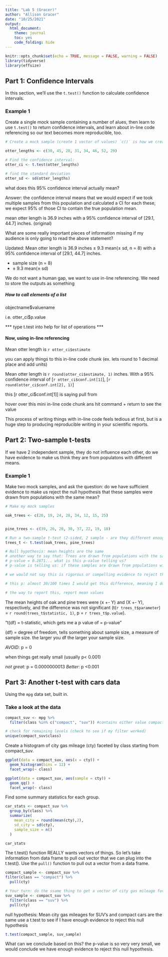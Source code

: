 ```yaml
---
title: "Lab 5 (Gracer)"
author: "Allison Gracer"
date: "10/25/2021"
output: 
  html_document: 
    theme: journal
    toc: yes
    code_folding: hide
---
```


```r
knitr::opts_chunk$set(echo = TRUE, message = FALSE, warning = FALSE)
library(tidyverse)
library(effsize)
```

## Part 1: Confidence Intervals

In this section, we'll use the `t.test()` function to calculate confidence intervals. 

### Example 1

Create a single mock sample containing a number of alues, then learn to use `t.test()` to return confidence intervals, and learn about in-line code referencing so our text becomes more reproducible, too. 

```r
# Create a mock sample (create 1 vector of values) `c()` is how we create a vector

otter_lengths <- c(30, 45, 28, 31, 34, 46, 52, 29)

# Find the confidence interval:
otter_ci <- t.test(otter_lengths)

# find the standard deviation
otter_sd <- sd(otter_lengths)
```
what does this 95% confidence interval actually mean? 

Answer: the confidence interval means that we would expect if we took multiple samples from this population and calculated a CI for each these, we expect 95% of those CI to contain the true population mean. 

mean otter length is 36.9 inches with a 95% confidence interval of [29.1, 44.7] inches. (original)

What are some really important pieces of information missing if my audience is only going to read the above statement?

Updated: 
Mean otter length is 36.9 inches $\pm$ 9.3 mean($\pm$ sd, n = 8) with a 95% confidence interval of [29.1, 44.7] inches.

  - sample size (n = 8)
  - $\pm$ 9.3 mean($\pm$ sd)
  
We do not want a human gap, we want to use in-line referencing. We need to store the outputs as something


##### How to call elements of a list

objectname$valuename

i.e. otter_ci$p.value

*** type t.test into help for list of operations ***

#### Now, using in-line referencing

Mean otter length is `r otter_ci$estimate`

you can apply things to this in-line code chunk (ex. lets round to 1 decimal place and add units)

Mean otter length is `r round(otter_ci$estimate, 1)` inches. With a 95% confidence interval of [`r otter_ci$conf.int[1]`], [`r round(otter_ci$conf.int[2], 1)`]

this [r otter_ci$conf.int[1]] is saying pull from 

hover over this mini in-line code chunk ans hit command + return to see the value

This process of writing things with in-line code feels tedious at first, but is a huge step to producing reproducible writing in your scientific reports. 

## Part 2: Two-sample t-tests

If we have 2 independent sample, they do not influence each other, do we have evidence to make us think they are from populatons with different means. 

### Example 1

Make two mock samples, and ask the question: do we have sufficient evidence to make us reject the null hypothesis that these samples were drawn from populations with the same mean?

```r
# Make my mock samples

oak_trees <- c(20, 19, 24, 28, 34, 12, 15, 25)


pine_trees <- c(39, 26, 20, 30, 37, 22, 19, 18)

# Run a two-sample t-test (2-sided, 2 sample - are they different enough in either direction to reject null hyp.)
trees_t <- t.test(oak_trees, pine_trees)

# Null hypothesis: mean heights are the same
# another way to say that: Trees are drawn from populations with the same mean height
# p-value = 0.2871... what is this p-value telling us? 
# p-value is telling us: if these samples are drawn from populations with the same mean height (if these samples were drawn from tree populations that have the same mean height), there is a 28.7% chance of taking random samples from those populations and finding that the sample means are at least as different by the ones that we found by random chance. 

# we would not say this is rigorous or compelling evidence to reject the null hypothesis, we are usually using a significance level of 5%, I want less than a 5% chance before I reject the null hypothesis. 

# this p: almost 30/100 times I would get this difference, meaning I do not have enough evidence to reject the null hypothesis that these are drawn from populations with the same mean. 

# the way to report this, report mean values

```

The mean heights of oak and pine trees were (x +- Y) and (X +- Y), respectively, and the difference was not significant (t(`r trees_t$parameter`) =  `r round(trees_t$statistic, 1)`, p = `r trees_t$p.value`). 

"t(df) = t-statistic, which gets me a p value of = p-value" 

(df) = degree of freedom, tells something about sample size, a measure of sample size. the larger you df the larger your sample size. 

*AVOID*: p = 0

when things get really small (usually p< 0.001)

*not great:* p = 0.0000000013
*Better*: p <0.001


## Part 3: Another t-test with cars data

Using the `mpg` data set, built in. 

### Take a look at the data

```r
compact_suv <- mpg %>% 
  filter(class %in% c("compact", "suv")) #contains either value compact OR value SUV, keep that row

# check for remaining levels (check to see if my filter worked)
unique(compact_suv$class)

```
Create a histogram of city gas mileage (cty) faceted by class starting from compact_suv.

```r
ggplot(data = compact_suv, aes(x = cty)) +
  geom_histogram(bins = 12) +
  facet_wrap(~ class)

ggplot(data = compact_suv, aes(sample = cty)) +
  geom_qq() +
  facet_wrap(~ class)
```
Find some summary statistics for each group. 

```r
car_stats <- compact_suv %>% 
  group_by(class) %>% 
  summarize(
    mean_city = round(mean(cty),2),
    sd_city = sd(cty),
    sample_size = n()
  )

car_stats
```
The t.test() function REALLY wants vectors of things. 
So let's take information from data frame to pull out vector that we can plug into the t.test().
Use the `pull()` function to pull out a vector from a data frame. 

```r
compact_sample <- compact_suv %>% 
filter(class == "compact") %>% 
  pull(cty)

# Your turn: do the ssame thing to get a vector of city gas mileage for SUV
suv_sample <- compact_suv %>% 
  filter(class == "suv") %>% 
  pull(cty)

```

null hypothesis: Mean city gas mileages for SUV's and compact cars are the same
use a t.test to see if I have enough evidence to reject this null hypothesis

```r
t.test(compact_sample, suv_sample)
```

What can we conclude based on this? the p-value is so very very small, we would conclude we have enough evidence to reject this null hypothesis. 
